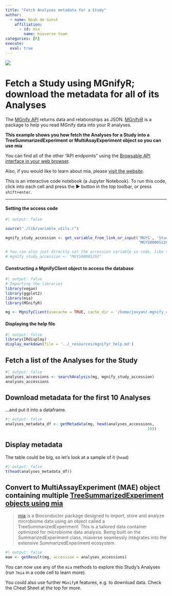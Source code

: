 ```yaml
---
title: "Fetch Analyses metadata for a Study"
author:
  - name: Noah de Gunst
    affiliation:
      - id: mia
        name: miaverse team
categories: [R]
execute: 
  eval: true
---
```


::: {style="max-width:1200px"}
![](./../_resources/mgnify_logo.png)

# Fetch a Study using MGnifyR; download the metadata for all of its Analyses

The [MGnify API](https://www.ebi.ac.uk/metagenomics/api/v1) returns data and relationships as JSON. [MGnifyR](https://github.com/beadyallen/MGnifyR) is a package to help you read MGnify data into your R analyses.

**This example shows you how fetch the Analyses for a Study into a TreeSummarizedExperiment 
or MultiAsayExperiment object so you can use mia**

You can find all of the other "API endpoints" using the [Browsable API interface in your web browser](https://www.ebi.ac.uk/metagenomics/api/v1).

Also, if you would like to learn about mia, please [visit the website](https://microbiome.github.io/OMA/docs/devel/).

This is an interactive code notebook (a Jupyter Notebook). To run this code, click into each cell and press the ▶ button in the top toolbar, or press `shift+enter`.

------------------------------------------------------------------------
:::

#### Setting the access code

```r
#| output: false

source("./lib/variable_utils.r")

mgnify_study_accession <- get_variable_from_link_or_input('MGYS', 'Study Accession', 
                                                          'MGYS00005116')

# You can also just directly set the accession variable in code, like this:
# mgnify_study_accession <- "MGYS00005292"
```

#### Constructing a MgnifyClient object to access the database

```r
#| output: false
# Importing the libraries
library(vegan)
library(ggplot2)
library(mia)
library(MGnifyR)

mg <- MgnifyClient(usecache = TRUE, cache_dir = '/home/jovyan/.mgnify_cache')
```

#### Displaying the help file
```r
#| output: false
library(IRdisplay)
display_markdown(file = '../_resources/mgnifyr_help.md')
```

## Fetch a list of the Analyses for the Study

```r
#| output: false
analyses_accessions <- searchAnalysis(mg, mgnify_study_accession)
analyses_accessions
```

## Download metadata for the first 10 Analyses
...and put it into a dataframe.

```r
#| output: false
analyses_metadata_df <- getMetadata(mg, head(analyses_accessions,
                                                              10))
```

## Display metadata
The table could be big, so let's look at a sample of it (`head`)

```r
#| output: false
t(head(analyses_metadata_df))
```

## Convert to MultiAssayExperiment (MAE) object containing multiple [TreeSummarizedExperiment objects using mia](https://microbiome.github.io/)

> [mia](https://microbiome.github.io/mia/) is a Bioconductor package designed to import, store and analyze microbiome data using an object called a TreeSummarizedExperiment. This is a tailored data container optimized for microbiome data analysis.
Being built on the SummarizedExperiment class, miaverse seamlessly integrates into the extensive SummarizedExperiment ecosystem.

```r
#| output: false
mae <- getResult(mg, accession = analyses_accessions)
```

You can now use any of the `mia` methods to explore this Study's Analyses (run `?mia` in a code cell to learn more). 

You could also use further `MGnifyR` features, e.g. to download data. Check the Cheat Sheet at the top for more.